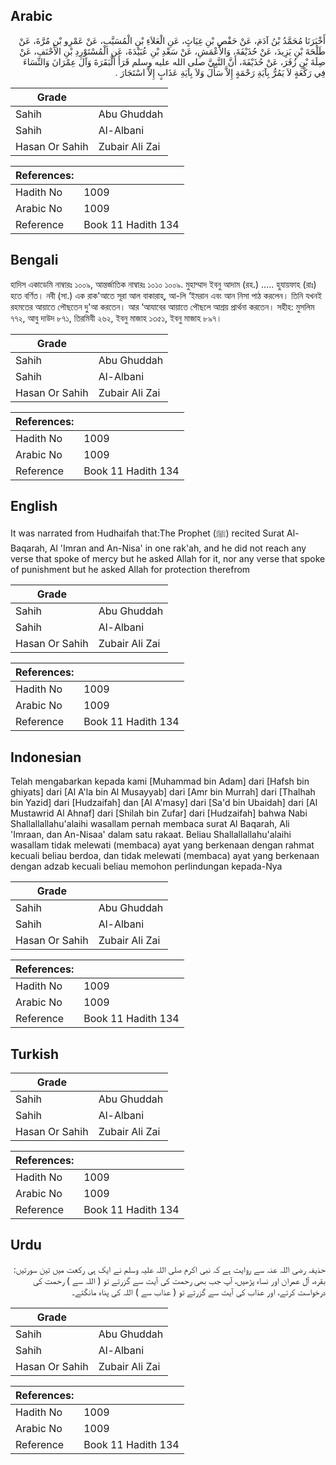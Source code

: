 ## Arabic


<div dir="rtl" lang="ar" style={{fontSize:'larger',backgroundColor:'#f8f9fa',padding:20}}>
أَخْبَرَنَا مُحَمَّدُ بْنُ آدَمَ، عَنْ حَفْصِ بْنِ غِيَاثٍ، عَنِ الْعَلاَءِ بْنِ الْمُسَيَّبِ، عَنْ عَمْرِو بْنِ مُرَّةَ، عَنْ طَلْحَةَ بْنِ يَزِيدَ، عَنْ حُذَيْفَةَ، وَالأَعْمَشِ، عَنْ سَعْدِ بْنِ عُبَيْدَةَ، عَنِ الْمُسْتَوْرِدِ بْنِ الأَحْنَفِ، عَنْ صِلَةَ بْنِ زُفَرَ، عَنْ حُذَيْفَةَ، أَنَّ النَّبِيَّ صلى الله عليه وسلم قَرَأَ الْبَقَرَةَ وَآلَ عِمْرَانَ وَالنِّسَاءَ فِي رَكْعَةٍ لاَ يَمُرُّ بِآيَةِ رَحْمَةٍ إِلاَّ سَأَلَ وَلاَ بِآيَةِ عَذَابٍ إِلاَّ اسْتَجَارَ ‏.‏
</div>
<div style={{backgroundColor:'#f8f9fa',padding:20, marginBottom: 10}}><table> <thead> <tr> <th>Grade</th> <th></th> </tr> </thead> <tbody> <tr><td>Sahih</td><td>Abu Ghuddah</td></tr><tr><td>Sahih</td><td>Al-Albani</td></tr><tr><td>Hasan Or Sahih</td><td>Zubair Ali Zai</td></tr></tbody></table><table> <thead> <tr> <th>References:</th> <th></th> </tr> </thead> <tbody><tr><td>Hadith No</td><td>1009</td></tr><tr><td>Arabic No</td><td>1009</td></tr><tr><td>Reference</td><td>Book 11 Hadith 134</td></tr></tbody></table></div>

## Bengali


<div dir="ltr" lang="bn" style={{fontSize:'larger',backgroundColor:'#f8f9fa',padding:20}}>
হাদিস একাডেমি নাম্বারঃ ১০০৯, আন্তর্জাতিক নাম্বারঃ ১০১০ ১০০৯. মুহাম্মাদ ইবনু আদাম (রহ.) ..... হুযায়ফাহ (রাঃ) হতে বর্ণিত। নবী (সা.) এক রাক'আতে সূরা আল বাকারাহ্, আ-লি ‘ইমরান এবং আন নিসা পাঠ করলেন। তিনি যখনই রহমতের আয়াতে পৌছতেন দু'আ করতেন। আর ‘আযাবের আয়াতে পৌছলে আশ্রয় প্রার্থনা করতেন। সহীহ: মুসলিম ৭৭২, আবু দাউদ ৮৭১, তিরমিযী ২৬২, ইবনু মাজাহ ১৩৫১, ইবনু মাজাহ ৮৯৭।
</div>
<div style={{backgroundColor:'#f8f9fa',padding:20, marginBottom: 10}}><table> <thead> <tr> <th>Grade</th> <th></th> </tr> </thead> <tbody> <tr><td>Sahih</td><td>Abu Ghuddah</td></tr><tr><td>Sahih</td><td>Al-Albani</td></tr><tr><td>Hasan Or Sahih</td><td>Zubair Ali Zai</td></tr></tbody></table><table> <thead> <tr> <th>References:</th> <th></th> </tr> </thead> <tbody><tr><td>Hadith No</td><td>1009</td></tr><tr><td>Arabic No</td><td>1009</td></tr><tr><td>Reference</td><td>Book 11 Hadith 134</td></tr></tbody></table></div>

## English


<div dir="ltr" lang="en" style={{fontSize:'larger',backgroundColor:'#f8f9fa',padding:20}}>
It was narrated from Hudhaifah that:The Prophet (ﷺ) recited Surat Al-Baqarah, Al 'Imran and An-Nisa' in one rak'ah, and he did not reach any verse that spoke of mercy but he asked Allah for it, nor any verse that spoke of punishment but he asked Allah for protection therefrom
</div>
<div style={{backgroundColor:'#f8f9fa',padding:20, marginBottom: 10}}><table> <thead> <tr> <th>Grade</th> <th></th> </tr> </thead> <tbody> <tr><td>Sahih</td><td>Abu Ghuddah</td></tr><tr><td>Sahih</td><td>Al-Albani</td></tr><tr><td>Hasan Or Sahih</td><td>Zubair Ali Zai</td></tr></tbody></table><table> <thead> <tr> <th>References:</th> <th></th> </tr> </thead> <tbody><tr><td>Hadith No</td><td>1009</td></tr><tr><td>Arabic No</td><td>1009</td></tr><tr><td>Reference</td><td>Book 11 Hadith 134</td></tr></tbody></table></div>

## Indonesian


<div dir="ltr" lang="id" style={{fontSize:'larger',backgroundColor:'#f8f9fa',padding:20}}>
Telah mengabarkan kepada kami [Muhammad bin Adam] dari [Hafsh bin ghiyats] dari [Al A'la bin Al Musayyab] dari [Amr bin Murrah] dari [Thalhah bin Yazid] dari [Hudzaifah] dan [Al A'masy] dari [Sa'd bin Ubaidah] dari [Al Mustawrid Al Ahnaf] dari [Shilah bin Zufar] dari [Hudzaifah] bahwa Nabi Shallallallahu'alaihi wasallam pernah membaca surat Al Baqarah, Ali 'Imraan, dan An-Nisaa' dalam satu rakaat. Beliau Shallallallahu'alaihi wasallam tidak melewati (membaca) ayat yang berkenaan dengan rahmat kecuali beliau berdoa, dan tidak melewati (membaca) ayat yang berkenaan dengan adzab kecuali beliau memohon perlindungan kepada-Nya
</div>
<div style={{backgroundColor:'#f8f9fa',padding:20, marginBottom: 10}}><table> <thead> <tr> <th>Grade</th> <th></th> </tr> </thead> <tbody> <tr><td>Sahih</td><td>Abu Ghuddah</td></tr><tr><td>Sahih</td><td>Al-Albani</td></tr><tr><td>Hasan Or Sahih</td><td>Zubair Ali Zai</td></tr></tbody></table><table> <thead> <tr> <th>References:</th> <th></th> </tr> </thead> <tbody><tr><td>Hadith No</td><td>1009</td></tr><tr><td>Arabic No</td><td>1009</td></tr><tr><td>Reference</td><td>Book 11 Hadith 134</td></tr></tbody></table></div>

## Turkish


<div dir="ltr" lang="tr" style={{fontSize:'larger',backgroundColor:'#f8f9fa',padding:20}}>

</div>
<div style={{backgroundColor:'#f8f9fa',padding:20, marginBottom: 10}}><table> <thead> <tr> <th>Grade</th> <th></th> </tr> </thead> <tbody> <tr><td>Sahih</td><td>Abu Ghuddah</td></tr><tr><td>Sahih</td><td>Al-Albani</td></tr><tr><td>Hasan Or Sahih</td><td>Zubair Ali Zai</td></tr></tbody></table><table> <thead> <tr> <th>References:</th> <th></th> </tr> </thead> <tbody><tr><td>Hadith No</td><td>1009</td></tr><tr><td>Arabic No</td><td>1009</td></tr><tr><td>Reference</td><td>Book 11 Hadith 134</td></tr></tbody></table></div>

## Urdu


<div dir="rtl" lang="ur" style={{fontSize:'larger',backgroundColor:'#f8f9fa',padding:20}}>
حذیفہ رضی اللہ عنہ سے روایت ہے کہ نبی اکرم صلی اللہ علیہ وسلم نے ایک ہی رکعت میں تین سورتیں: بقرہ، آل عمران اور نساء پڑھیں، آپ جب بھی رحمت کی آیت سے گزرتے تو ( اللہ سے ) رحمت کی درخواست کرتے، اور عذاب کی آیت سے گزرتے تو ( عذاب سے ) اللہ کی پناہ مانگتے۔
</div>
<div style={{backgroundColor:'#f8f9fa',padding:20, marginBottom: 10}}><table> <thead> <tr> <th>Grade</th> <th></th> </tr> </thead> <tbody> <tr><td>Sahih</td><td>Abu Ghuddah</td></tr><tr><td>Sahih</td><td>Al-Albani</td></tr><tr><td>Hasan Or Sahih</td><td>Zubair Ali Zai</td></tr></tbody></table><table> <thead> <tr> <th>References:</th> <th></th> </tr> </thead> <tbody><tr><td>Hadith No</td><td>1009</td></tr><tr><td>Arabic No</td><td>1009</td></tr><tr><td>Reference</td><td>Book 11 Hadith 134</td></tr></tbody></table></div>